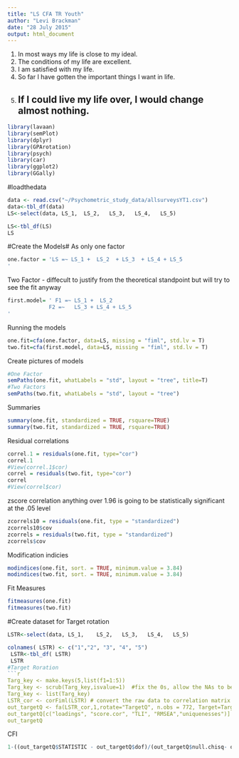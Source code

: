 ```yaml
---
title: "LS CFA TR Youth"
author: "Levi Brackman"
date: "28 July 2015"
output: html_document
---
```

1.	In most ways my life is close to my ideal. 
2.	The conditions of my life are excellent. 
3.	I am satisfied with my life. 
4.	So far I have gotten the important things I want in life. 
5.	If I could live my life over, I would change almost nothing. 
---

```r
library(lavaan)
library(semPlot)
library(dplyr)
library(GPArotation)
library(psych)
library(car)
library(ggplot2)
library(GGally)
```
#loadthedata
```r
data <- read.csv("~/Psychometric_study_data/allsurveysYT1.csv")
data<-tbl_df(data)
LS<-select(data, LS_1,	LS_2,	LS_3,	LS_4,	LS_5)

LS<-tbl_df(LS)
LS
```

#Create the Models#
As only one factor
```r
one.factor = 'LS =~ LS_1 +  LS_2  + LS_3  + LS_4 + LS_5  
' 
```
Two Factor - diffecult to justify from the theoretical standpoint but will try to see the fit anyway
```r
first.model= ' F1 =~ LS_1 +  LS_2     
             F2 =~   LS_3 + LS_4 + LS_5  
' 

```
Running the models
```r
one.fit=cfa(one.factor, data=LS, missing = "fiml", std.lv = T)
two.fit=cfa(first.model, data=LS, missing = "fiml", std.lv = T)
```
Create pictures of models
```r
#One Factor
semPaths(one.fit, whatLabels = "std", layout = "tree", title=T)
#Two Factors 
semPaths(two.fit, whatLabels = "std", layout = "tree")

```
Summaries
```r
summary(one.fit, standardized = TRUE, rsquare=TRUE)
summary(two.fit, standardized = TRUE, rsquare=TRUE)

```
Residual correlations
```r
correl.1 = residuals(one.fit, type="cor")
correl.1
#View(correl.1$cor)
correl = residuals(two.fit, type="cor")
correl
#View(correl$cor)

```
zscore correlation anything over 1.96 is going to be statistically significant at the .05 level 
```r
zcorrels10 = residuals(one.fit, type = "standardized")
zcorrels10$cov
zcorrels = residuals(two.fit, type = "standardized")
zcorrels$cov

```
Modification indicies
```r
modindices(one.fit, sort. = TRUE, minimum.value = 3.84)
modindices(two.fit, sort. = TRUE, minimum.value = 3.84)

```
Fit Measures
```r
fitmeasures(one.fit)
fitmeasures(two.fit)
```
#Create dataset for Target rotation
```r
LSTR<-select(data, LS_1,	LS_2,	LS_3,	LS_4,	LS_5)

colnames( LSTR) <- c("1","2", "3", "4", "5")
 LSTR<-tbl_df( LSTR)
 LSTR
#Target Roration
```r
Targ_key <- make.keys(5,list(f1=1:5))
Targ_key <- scrub(Targ_key,isvalue=1)  #fix the 0s, allow the NAs to be estimated
Targ_key <- list(Targ_key)
LSTR_cor <- corFiml(LSTR) # convert the raw data to correlation matrix uisng FIML
out_targetQ <- fa(LSTR_cor,1,rotate="TargetQ", n.obs = 772, Target=Targ_key) #TargetT for orthogonal rotation
out_targetQ[c("loadings", "score.cor", "TLI", "RMSEA","uniquenesses")]
out_targetQ
```
CFI
```r
1-((out_targetQ$STATISTIC - out_targetQ$dof)/(out_targetQ$null.chisq- out_targetQ$null.dof))
```